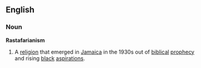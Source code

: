 ==English==
===Noun===
'''Rastafarianism'''
{{wikipedia}}
# A [[religion]] that emerged in [[Jamaica]] in the 1930s out of [[biblical]] [[prophecy]] and rising [[black]] [[aspiration]]s.